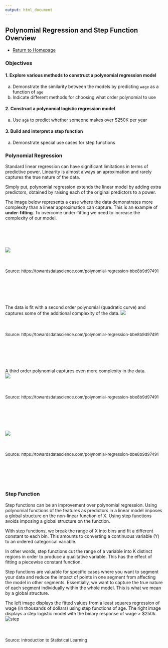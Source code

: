 ---
output: html_document
---

## Polynomial Regression and Step Function Overview {.tabset .tabset-fade}

* [Return to Homepage](https://davidrkersey.github.io/MLIIprez/)

### Objectives

#### 1. Explore various methods to construct a polynomial regression model 
a. Demonstrate the similarity between the models by predicting `wage` as a function of `age`
b. Indicate different methods for choosing what order polynomial to use

#### 2. Construct a polynomial logistic regression model
a. Use `age` to predict whether someone makes over $250K per year

#### 3. Build and interpret a step function
a. Demonstrate special use cases for step functions

### Polynomial Regression

Standard linear regression can have significant limitations in terms of predictive power. Linearity is almost always an aproximation and rarely captures the true nature of the data. 

Simply put, polynomial regression extends the linear model by adding extra predictors, obtained by raising each of the original predictors to a power.


The image below represents a case where the data demonstrates more complexity than a linear approximation can capture. This is an example of **under-fitting**. To overcome under-fitting we need to increase the complexity of our model.
</br></br></br></br></br></br>
![ ](C:\Users\david\Documents\Spring2020\MLII\TP1\LinearFit.PNG)
</br></br></br></br>
<font size="2"> Source: https://towardsdatascience.com/polynomial-regression-bbe8b9d97491 </font>
</br></br></br></br></br></br>

The data is fit with a second order polynomial (quadratic curve) and captures some of the additional complexity of the data. 
![ ](C:\Users\david\Documents\Spring2020\MLII\TP1\degree2fit.PNG)
</br></br></br></br>
<font size="2"> Source: https://towardsdatascience.com/polynomial-regression-bbe8b9d97491 </font>
</br></br></br></br></br></br>

A third order polynomial captures even more complexity in the data.  
![ ](C:\Users\david\Documents\Spring2020\MLII\TP1\degree3fit.PNG)
</br></br></br></br>
<font size="2"> Source: https://towardsdatascience.com/polynomial-regression-bbe8b9d97491 </font>
</br></br></br></br></br></br>

![ ](C:\Users\david\Documents\Spring2020\MLII\TP1\Comparison.PNG)
</br></br></br></br>
<font size="2"> Source: https://towardsdatascience.com/polynomial-regression-bbe8b9d97491 </font>
</br></br></br></br></br></br>
 
### Step Function

Step functions can be an improvement over polynomial regression. Using polynomial functions of the features as predictors in a linear model imposes a global structure on the non-linear function of X. Using step functions avoids imposing a global structure on the function. 

With step functions, we break the range of X into bins and fit a different constant to each bin. This amounts to converting a continuous variable (Y) to an ordered categorical variable.  

In other words, step functions cut the range of a variable into K distinct regions in order to produce a qualitative variable. This has the effect of fitting a piecewise constant function.

Step functions are valuable for specific cases where you want to segment your data and reduce the impact of points in one segment from affecting the model in other segments. Essentially, we want to capture the true nature of each segment individually within the whole model. This is what we mean by a global structure. 

The left image displays the fitted values from a least squares regression of wage (in thousands of dollars) using step functions of age. The right image displays a step logistic model with the binary response of wage > $250k. 
![step](C:\Users\david\Documents\Spring2020\MLII\TP1\stepwise.PNG)
</br></br></br></br>
<font size="2"> Source: Introduction to Statistical Learning </font>
